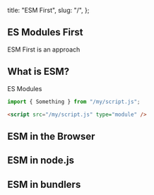   title: "ESM First",
  slug: "/",
};

## ES Modules First

ESM First is an approach

## What is ESM?

ES Modules

```js
import { Something } from "/my/script.js";
```

```html
<script src="/my/script.js" type="module" />
```

## ESM in the Browser

## ESM in node.js

## ESM in bundlers
